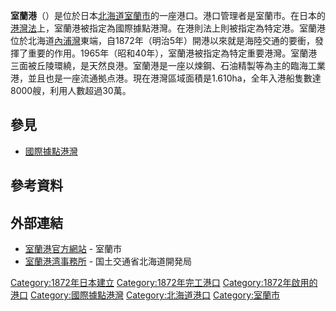 {{multiple issues|
{{expand|time=2016-12-04T11:19:50+00:00}}
{{refimprove|time=2016-12-04T11:19:50+00:00}}
{{update|time=2016-12-04T11:19:50+00:00}}
}}
{{Infobox port
| name = 室蘭港<br/><small>{{jpn|j=室蘭港|hg=むろらんこう|link=no}}</small>
| image = File:Muroran Port.JPG
| imagesize = 250px
| caption = 室蘭港（2008年3月）
| country = {{JPN}}
| location = [[北海道|北海道]][[室蘭市|室蘭市]]
| coordinates =
| opened = 1872
| operated = 室蘭市
| type = [[國際據點港灣|國際據點港灣]]
| size = 1,610 ha
| berths = （公共泊位42）（民間泊位62）
| arrivals = 5,331隻
| cargotonnage = 
| containervolume = 
| cargovalue = 
| passengertraffic = 
| website = 
}}
'''室蘭港'''（{{lang-ja|むろらんこう}}）是位於日本[[北海道|北海道]][[室蘭市|室蘭市]]的一座港口。港口管理者是室蘭市。在日本的[[港灣法|港灣法]]上，室蘭港被指定為國際據點港灣。在港則法上則被指定為特定港。室蘭港位於北海道[[內浦灣|內浦灣]]東端，自1872年（明治5年）開港以來就是海陸交通的要衝，發揮了重要的作用。1965年（昭和40年），室蘭港被指定為特定重要港灣。室蘭港三面被丘陵環繞，是天然良港。室蘭港是一座以煉鋼、石油精製等為主的臨海工業港，並且也是一座流通拠点港。現在港灣區域面積是1.610ha，全年入港船隻數達8000艘，利用人數超過30萬。
== 參見 ==
* [[國際據點港灣|國際據點港灣]]
== 參考資料 ==
{{reflist}}
== 外部連結 ==
* [https://web.archive.org/web/20071104090726/http://www.city.muroran.hokkaido.jp/main/org8100/port_index.html 室蘭港官方網站] - 室蘭市
* [https://web.archive.org/web/20080912000538/http://www.mr.hkd.mlit.go.jp/muroran_kowan/main.html 室蘭港湾事務所] - 国土交通省北海道開発局
{{國際據點港灣}}
[[Category:1872年日本建立|Category:1872年日本建立]]
[[Category:1872年完工港口|Category:1872年完工港口]]
[[Category:1872年啟用的港口|Category:1872年啟用的港口]]
[[Category:國際據點港灣|Category:國際據點港灣]]
[[Category:北海道港口|Category:北海道港口]]
[[Category:室蘭市|Category:室蘭市]]